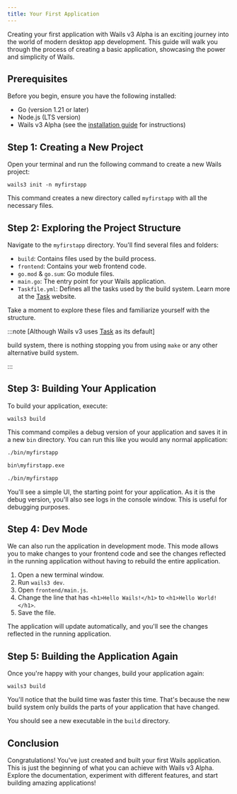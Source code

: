 ```yaml
---
title: Your First Application
---
```



Creating your first application with Wails v3 Alpha is an exciting journey into
the world of modern desktop app development. This guide will walk you through
the process of creating a basic application, showcasing the power and simplicity
of Wails.

## Prerequisites

Before you begin, ensure you have the following installed:

- Go (version 1.21 or later)
- Node.js (LTS version)
- Wails v3 Alpha (see the [installation guide](installation.md) for
  instructions)

## Step 1: Creating a New Project

Open your terminal and run the following command to create a new Wails project:

`wails3 init -n myfirstapp`

This command creates a new directory called `myfirstapp` with all the necessary
files.

## Step 2: Exploring the Project Structure

Navigate to the `myfirstapp` directory. You'll find several files and folders:

- `build`: Contains files used by the build process.
- `frontend`: Contains your web frontend code.
- `go.mod` & `go.sum`: Go module files.
- `main.go`: The entry point for your Wails application.
- `Taskfile.yml`: Defines all the tasks used by the build system. Learn more at
  the [Task](https://taskfile.dev/) website.

Take a moment to explore these files and familiarize yourself with the
structure.

:::note [Although Wails v3 uses [Task](https://taskfile.dev/) as its default]

build system, there is nothing stopping you from using `make` or any other
alternative build system.

:::

## Step 3: Building Your Application

To build your application, execute:

`wails3 build`

This command compiles a debug version of your application and saves it in a new
`bin` directory. You can run this like you would any normal application:

<Tabs syncKey="platform">
  <TabItem label="Mac" icon="apple">

```sh
./bin/myfirstapp
```

  </TabItem>
  <TabItem label="Windows" icon="seti:windows">

```sh
bin\myfirstapp.exe
```

  </TabItem>
  <TabItem label="Linux" icon="linux">

```sh
./bin/myfirstapp
```

  </TabItem>
</Tabs>

You'll see a simple UI, the starting point for your application. As it is the
debug version, you'll also see logs in the console window. This is useful for
debugging purposes.

## Step 4: Dev Mode

We can also run the application in development mode. This mode allows you to
make changes to your frontend code and see the changes reflected in the running
application without having to rebuild the entire application.

1. Open a new terminal window.
2. Run `wails3 dev`.
3. Open `frontend/main.js`.
4. Change the line that has `<h1>Hello Wails!</h1>` to `<h1>Hello World!</h1>`.
5. Save the file.

The application will update automatically, and you'll see the changes reflected
in the running application.

## Step 5: Building the Application Again

Once you're happy with your changes, build your application again:

`wails3 build`

You'll notice that the build time was faster this time. That's because the new
build system only builds the parts of your application that have changed.

You should see a new executable in the `build` directory.

## Conclusion

Congratulations! You've just created and built your first Wails application.
This is just the beginning of what you can achieve with Wails v3 Alpha. Explore
the documentation, experiment with different features, and start building
amazing applications!
